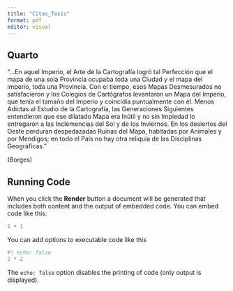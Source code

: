 ```yaml
---
title: "Citas_Tesis"
format: pdf
editor: visual
---
```


## Quarto

"…En aquel Imperio, el Arte de la Cartografía logró tal Perfección que el mapa de una sola Provincia ocupaba toda una Ciudad y el mapa del imperio, toda una Provincia. Con el tiempo, esos Mapas Desmesurados no satisfacieron y los Colegios de Cartógrafos levantaron un Mapa del Imperio, que tenía el tamaño del Imperio y coincidía puntualmente con él. Menos Adictas al Estudio de la Cartografía, las Generaciones Siguientes entendieron que ese dilatado Mapa era Inútil y no sin Impiedad lo entregaron a las Inclemencias del Sol y de los Inviernos. En los desiertos del Oeste perduran despedazadas Ruinas del Mapa, habitadas por Animales y por Mendigos; en todo el País no hay otra reliquia de las Disciplinas Geográficas."

(Borges)


## Running Code

When you click the **Render** button a document will be generated that includes both content and the output of embedded code. You can embed code like this:

```r
1 + 1
```

You can add options to executable code like this

```r
#| echo: false
2 * 2
```

The `echo: false` option disables the printing of code (only output is displayed).
